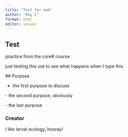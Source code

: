```yaml
---
title: "Test for web"
author: "Ray C"
format: html
editor: visual
---
```


## Test

practice from the coreR course

just testing this out to see what happens when I type this

\## Purpose

-   the first purpose to discuss

\- the second purpose, obviously

\- the last purpose

### Creator

I like larval ecology, hooray!
